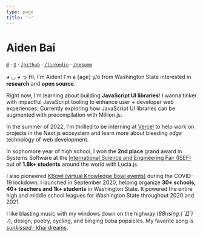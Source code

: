 ```yaml
---
type: page
title: '~'
---
```



<Head>
  <title>Aiden Bai</title>
</Head>


<Globe />

# <span title="白宇彤">Aiden Bai</span>

[`@`](mailto:aiden.bai05@gmail.com) · [`$`](https://github.com/sponsors/aidenybai) · [`/github`](https://github.com/aidenybai) · [`/linkedin`](https://linkedin.com/in/aidenbai) · [`/resume`](https://www.figma.com/file/n4MkGYBP1CEc3LsXU9z1pT/Resume?node-id=0%3A1)

◕ ◡ ◕ っ Hi, I'm Aiden! I'm a {age} y/o from Washington State interested in **research** and **open source**.

Right now, I'm learning about building **JavaScript UI libraries**! I wanna tinker with impactful JavaScript tooling to enhance user + developer web experiences. Currently exploring how JavaScript UI libraries can be augmented with precompilation with <Link href="/work/million-js"><a>Million.js</a></Link>.

In the summer of 2022, I'm thrilled to be interning at [Vercel](https://vercel.com/) to help work on projects in the Next.js ecosystem and learn more about bleeding _edge_ technology of web development.

In sophomore year of high school, I won the **2nd place** grand award in Systems Software at the [International Science and Engineering Fair (ISEF)](https://www.societyforscience.org/press-release/2021-regeneron-isef-grand-awards/#:~:text=SOFT031%20%E2%80%94%20Lucia%3A%20Creating,States%20of%20America) out of **1.8k+ students** around the world with <Link href="/work/lucia-js"><a>Lucia.js</a></Link>.

I also pioneered [KBowl (virtual Knowledge Bowl events)](https://kbowl.aidenybai.com) during the COVID-19 lockdown. I launched in September 2020, helping organize **30+ schools, 40+ teachers and 1k+ students** in Washington State. It powered the entire high and middle school leagues for Washington State throughout 2020 and 2021.

I like blasting music with my windows down on the highway (_88rising ( ´Д`)ﾉ_), design, poetry, cycling, and binging boba popsicles. My favorite song is [_sunkissed_ · khai dreams](https://www.youtube.com/watch?v=uSkd4NC1kqY).
